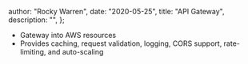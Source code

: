 
  author: "Rocky Warren",
  date: "2020-05-25",
  title: "API Gateway",
  description: "",
};


- Gateway into AWS resources
- Provides caching, request validation, logging, CORS support, rate-limiting, and auto-scaling

